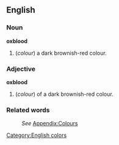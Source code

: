 ==English==

===Noun===
'''oxblood'''
#(''colour'') a dark brownish-red colour.

===Adjective===
'''oxblood'''
#(''colour'') of a dark brownish-red colour.

===Related words===
:''See'' [[Wiktionary_Appendix:Colours|Appendix:Colours]]

[[Category:English colors]]